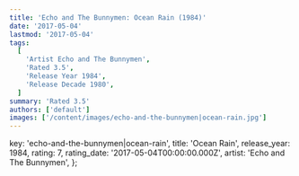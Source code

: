 ```yaml
---
title: 'Echo and The Bunnymen: Ocean Rain (1984)'
date: '2017-05-04'
lastmod: '2017-05-04'
tags:
  [
    'Artist Echo and The Bunnymen',
    'Rated 3.5',
    'Release Year 1984',
    'Release Decade 1980',
  ]
summary: 'Rated 3.5'
authors: ['default']
images: ['/content/images/echo-and-the-bunnymen|ocean-rain.jpg']
---
```


  key: 'echo-and-the-bunnymen|ocean-rain',
  title: 'Ocean Rain',
  release_year: 1984,
  rating: 7,
  rating_date: '2017-05-04T00:00:00.000Z',
  artist: 'Echo and The Bunnymen',
};

<MusicRating data={data} />

